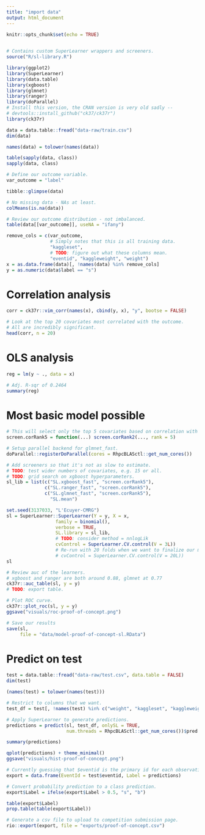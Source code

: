 ```yaml
---
title: "import data"
output: html_document
---
```


```r
knitr::opts_chunk$set(echo = TRUE)
 

# Contains custom SuperLearner wrappers and screeners.
source("R/sl-library.R")

library(ggplot2)
library(SuperLearner)
library(data.table)
library(xgboost)
library(glmnet)
library(ranger)
library(doParallel)
# Install this version, the CRAN version is very old sadly --
# devtools::install_github("ck37/ck37r")
library(ck37r)
```

```r

data = data.table::fread("data-raw/train.csv")
dim(data)

names(data) = tolower(names(data))

table(sapply(data, class))
sapply(data, class)

# Define our outcome variable.
var_outcome = "label"

tibble::glimpse(data)

# No missing data - NAs at least.
colMeans(is.na(data))

# Review our outcome distribution - not imbalanced.
table(data[[var_outcome]], useNA = "ifany")
```

```r
remove_cols = c(var_outcome,
                # Simply notes that this is all training data.
                "kaggleset",
                # TODO: figure out what these columns mean.
                "eventid", "kaggleweight", "weight")
x = as.data.frame(data)[, !names(data) %in% remove_cols]
y = as.numeric(data$label == "s")
```

# Correlation analysis

```r
corr = ck37r::vim_corr(names(x), cbind(y, x), "y", bootse = FALSE)

# Look at the top 20 covariates most correlated with the outcome.
# All are incredibly significant.
head(corr, n = 20)
```

# OLS analysis

```r
reg = lm(y ~ ., data = x)

# Adj. R-sqr of 0.2464
summary(reg)
```

# Most basic model possible

```r

# This will select only the top 5 covariates based on correlation with the outcome.
screen.corRank5 = function(...) screen.corRank2(..., rank = 5)

# Setup parallel backend for glmnet_fast.
doParallel::registerDoParallel(cores = RhpcBLASctl::get_num_cores())

# Add screeners so that it's not as slow to estimate.
# TODO: test wider numbers of covariates, e.g. 15 or all.
# TODO: grid search on xgboost hyperparameters.
sl_lib = list(c("SL.xgboost_fast", "screen.corRank5"),
              c("SL.ranger_fast", "screen.corRank5"),
              c("SL.glmnet_fast", "screen.corRank5"),
                "SL.mean")

set.seed(3137033, "L'Ecuyer-CMRG")
sl = SuperLearner::SuperLearner(Y = y, X = x,
                  family = binomial(),
                  verbose = TRUE,
                  SL.library = sl_lib,
                  # TODO: consider method = nnlogLik
                  cvControl = SuperLearner.CV.control(V = 3L))
                  # Re-run with 20 folds when we want to finalize our model.
                  # cvControl = SuperLearner.CV.control(V = 20L))
sl

# Review auc of the learners.
# xgboost and ranger are both around 0.88, glmnet at 0.77
ck37r::auc_table(sl, y = y)
# TODO: export table.

# Plot ROC curve.
ck37r::plot_roc(sl, y = y)
ggsave("visuals/roc-proof-of-concept.png")

# Save our results
save(sl,
     file = "data/model-proof-of-concept-sl.RData")
```

# Predict on test

```r
test = data.table::fread("data-raw/test.csv", data.table = FALSE)
dim(test)

(names(test) = tolower(names(test)))

# Restrict to columns that we want.
test_df = test[, !names(test) %in% c("weight", "kaggleset", "kaggleweight", "eventid")]

# Apply SuperLearner to generate predictions.
predictions = predict(sl, test_df, onlySL = TRUE,
                      num.threads = RhpcBLASctl::get_num_cores())$pred

summary(predictions)

qplot(predictions) + theme_minimal()
ggsave("visuals/hist-proof-of-concept.png")

# Currently guessing that $eventid is the primary id for each observation.
export = data.frame(EventId = test$eventid, Label = predictions)

# Convert probability prediction to a class prediction.
export$Label = ifelse(export$Label > 0.5, "s", "b")

table(export$Label)
prop.table(table(export$Label))

# Generate a csv file to upload to competition submission page.
rio::export(export, file = "exports/proof-of-concept.csv")

```
